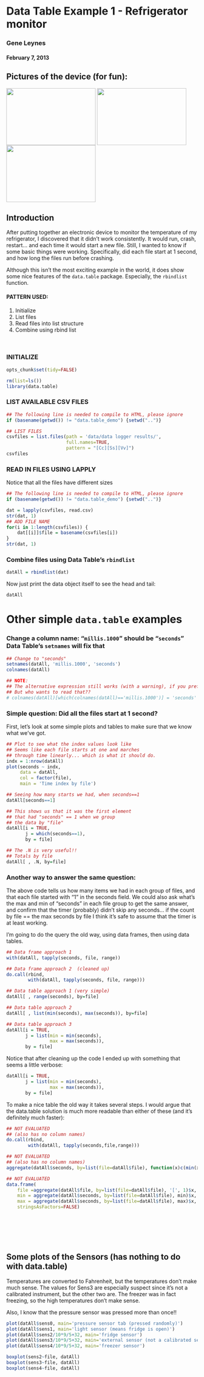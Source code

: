 # Data Table Example 1 - Refrigerator monitor

### Gene Leynes
#### February 7, 2013


## Pictures of the device (for fun):

<img src="../resources/2013-01-28 02.46.11 (sm).jpg" align=middle height=150 width =235 />
<img src="../resources/2013-01-28 02.46.45 (sm).jpg" align=middle height=150 width =235 />
<img src="../resources/2013-01-28 02.46.54 (sm).jpg" align=middle height=150 width =235 />

## Introduction

After putting together an electronic device to monitor the temperature of my refrigerator, I discovered that it didn't work consistently.  It would run, crash, restart... and each time it would start a new file.  Still, I wanted to know if some basic things were working.  Specifically, did each file start at 1 second, and how long the files run before crashing.

Although this isn't the most exciting example in the world, it does show some nice features of the `data.table` package.  Especially, the `rbindlist` function.

#### PATTERN USED:

1. Initialize
2. List files
3. Read files into list structure
4. Combine using rbind list


<br>


### INITIALIZE

```r
opts_chunk$set(tidy=FALSE)
```

```r
rm(list=ls())
library(data.table)
```

### LIST AVAILABLE CSV FILES

```r
## The following line is needed to compile to HTML, please ignore
if (basename(getwd()) != "data.table_demo") {setwd("..")}

## LIST FILES
csvfiles = list.files(path = 'data/data logger results/', 
					  full.names=TRUE,
					  pattern = "[Cc][Ss][Vv]")
csvfiles
```

### READ IN FILES USING LAPPLY

Notice that all the files have different sizes

```r
## The following line is needed to compile to HTML, please ignore
if (basename(getwd()) != "data.table_demo") {setwd("..")}

dat = lapply(csvfiles, read.csv)
str(dat, 1)
## ADD FILE NAME
for(i in 1:length(csvfiles)) {
	dat[[i]]$file = basename(csvfiles[i])
}
str(dat, 1)

```

### Combine files using Data Table's `rbindlist`

```r
datAll = rbindlist(dat)
```

Now just print the data object itself to see the head and tail:

```r
datAll
```

# Other simple `data.table` examples

### Change a column name: "`millis.1000`" should be "`seconds`" <br> Data Table's `setnames` will fix that

```r
## Change to "seconds"
setnames(datAll, 'millis.1000', 'seconds')
colnames(datAll)

## NOTE:
## The alternative expression still works (with a warning), if you prefer.
## But who wants to read that??
# colnames(datAll)[which(colnames(datAll)=='millis.1000')] = 'seconds'
```


### Simple question: Did all the files start at 1 second?

First, let's look at some simple plots and tables to make sure that we know what we've got.

```r
## Plot to see what the index values look like
## Seems like each file starts at one and marches 
## through time linearly... which is what it should do.
indx = 1:nrow(datAll)
plot(seconds ~ indx, 
	 data = datAll, 
	 col = factor(file),
	 main = 'Time index by file')

## Seeing how many starts we had, when seconds==1
datAll[seconds==1]

## This shows us that it was the first element
## that had "seconds" == 1 when we group
## the data by "file"
datAll[i = TRUE,
	   j = which(seconds==1), 
	   by = file]

## The .N is very useful!!
## Totals by file
datAll[ , .N, by=file]
```


### Another way to answer the same question:

The above code tells us how many items we had in each group of files, and that each file started with "1" in the seconds field.  We could also ask what's the max and min of "seconds" in each file group to get the same answer, and confirm that the timer (probably) didn't skip any seconds... if the count by file == the max seconds by file I think it's safe to assume that the timer is at least working.

I'm going to do the query the old way, using data frames, then using data tables.

```r
## Data frame approach 1
with(datAll, tapply(seconds, file, range))

## Data frame approach 2  (cleaned up)
do.call(rbind, 
		with(datAll, tapply(seconds, file, range)))

## Data table approach 1 (very simple)
datAll[ , range(seconds), by=file]

## Data table approach 2
datAll[ , list(min(seconds), max(seconds)), by=file]

## Data table approach 3
datAll[i = TRUE, 
	   j = list(min = min(seconds), 
	   		    max = max(seconds)), 
	   by = file]
```

Notice that after cleaning up the code I ended up with something that seems a little verbose:
```r
datAll[i = TRUE, 
	   j = list(min = min(seconds), 
	   		    max = max(seconds)), 
	   by = file]
```

To make a nice table the old way it takes several steps.  I would argue that the data.table solution is much more readable than either of these (and it's definitely much faster):
```r
## NOT EVALUATED
## (also has no column names)
do.call(rbind, 
		with(datAll, tapply(seconds,file,range)))
```
```r
## NOT EVALUATED
## (also has no column names)
aggregate(datAll$seconds, by=list(file=datAll$file), function(x)c(min(x),max(x)))
```
```r
## NOT EVALUATED
data.frame(
	file =aggregate(datAll$file, by=list(file=datAll$file), '[', 1)$x,
	min = aggregate(datAll$seconds, by=list(file=datAll$file), min)$x,
	max = aggregate(datAll$seconds, by=list(file=datAll$file), max)$x,
	stringsAsFactors=FALSE)
````



<br><br><br><br>

## Some plots of the Sensors (has nothing to do with data.table)

Temperatures are converted to Fahrenheit, but the temperatures don't make much sense.  The values for Sens3 are especially suspect since it's not a calibrated instrument, but the other two are.  The freezer was in fact freezing, so the high temperatures don't make sense.

Also, I know that the pressure sensor was pressed more than once!!

```r
plot(datAll$sens0, main='pressure sensor tab (pressed randomly)')
plot(datAll$sens1, main='light sensor (means fridge is open)')
plot(datAll$sens2/10*9/5+32, main='fridge sensor')
plot(datAll$sens3/10*9/5+32, main='external sensor (not a calibrated sensor)')
plot(datAll$sens4/10*9/5+32, main='freezer sensor')

boxplot(sens2~file, datAll)
boxplot(sens3~file, datAll)
boxplot(sens4~file, datAll)

```







